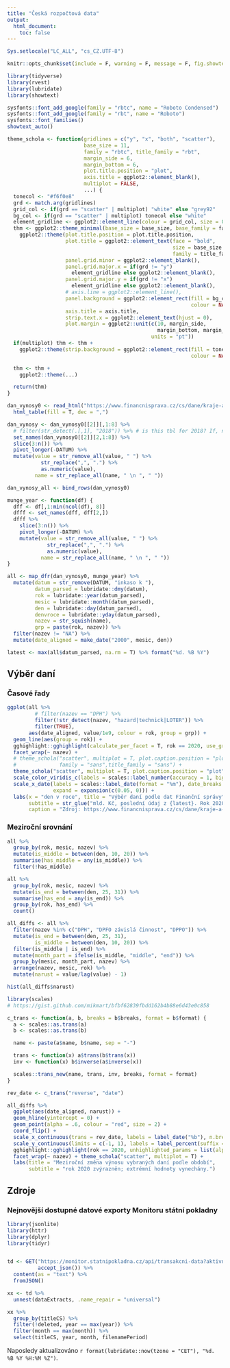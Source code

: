 ```yaml
---
title: "Česká rozpočtová data"
output:
  html_document:
    toc: false
---
```


```r
Sys.setlocale("LC_ALL", "cs_CZ.UTF-8")

knitr::opts_chunk$set(include = F, warning = F, message = F, fig.showtext=TRUE)

library(tidyverse)
library(rvest)
library(lubridate)
library(showtext)

```

```r
sysfonts::font_add_google(family = "rbtc", name = "Roboto Condensed")
sysfonts::font_add_google(family = "rbt", name = "Roboto")
sysfonts::font_families()
showtext_auto()
```


```r
theme_schola <- function(gridlines = c("y", "x", "both", "scatter"),
                         base_size = 11,
                         family = "rbtc", title_family = "rbt",
                         margin_side = 6,
                         margin_bottom = 6,
                         plot.title.position = "plot",
                         axis.title = ggplot2::element_blank(),
                         multiplot = FALSE,
                         ...) {
  tonecol <- "#f6f0e8"
  grd <- match.arg(gridlines)
  grid_col <- if(grd == "scatter" | multiplot) "white" else "grey92"
  bg_col <- if(grd == "scatter" | multiplot) tonecol else "white"
  element_gridline <- ggplot2::element_line(colour = grid_col, size = 0.3)
  thm <- ggplot2::theme_minimal(base_size = base_size, base_family = family) +
    ggplot2::theme(plot.title.position = plot.title.position,
                   plot.title = ggplot2::element_text(face = "bold",
                                                      size = base_size * 1.2,
                                                      family = title_family),
                   panel.grid.minor = ggplot2::element_blank(),
                   panel.grid.major.x = if(grd != "y")
                     element_gridline else ggplot2::element_blank(),
                   panel.grid.major.y = if(grd != "x")
                     element_gridline else ggplot2::element_blank(),
                   # axis.line = ggplot2::element_line(),
                   panel.background = ggplot2::element_rect(fill = bg_col,
                                                            colour = NA),
                   axis.title = axis.title,
                   strip.text.x = ggplot2::element_text(hjust = 0),
                   plot.margin = ggplot2::unit(c(10, margin_side,
                                                 margin_bottom, margin_side),
                                               units = "pt"))
  if(multiplot) thm <- thm +
    ggplot2::theme(strip.background = ggplot2::element_rect(fill = tonecol,
                                                            colour = NA))

  thm <- thm +
    ggplot2::theme(...)

  return(thm)
}
```


```r
dan_vynosy0 <- read_html("https://www.financnisprava.cz/cs/dane/kraje-a-obce/danove-prijmy-kraju-a-obci/prubeh-celostatniho-inkasa-sdilenych-dani-3735") %>% 
  html_table(fill = T, dec = ",")

dan_vynosy <- dan_vynosy0[[2]][,1:8] %>%
  # filter(str_detect(.[,1], "2018")) %>% # is this tbl for 2018? If, not, change index above
  set_names(dan_vynosy0[[2]][2,1:8]) %>% 
  slice(3:n()) %>% 
  pivot_longer(-DATUM) %>%
  mutate(value = str_remove_all(value, " ") %>% 
           str_replace(",", ".") %>% 
           as.numeric(value),
         name = str_replace_all(name, " \n ", " "))

dan_vynosy_all <- bind_rows(dan_vynosy0)

munge_year <- function(df) {
  dff <- df[,1:min(ncol(df), 8)]
  dfff <- set_names(dff, dff[2,])
  dfff %>% 
    slice(3:n()) %>% 
    pivot_longer(-DATUM) %>%
    mutate(value = str_remove_all(value, " ") %>% 
             str_replace(",", ".") %>% 
             as.numeric(value),
           name = str_replace_all(name, " \n ", " "))
}

all <- map_dfr(dan_vynosy0, munge_year) %>% 
  mutate(datum = str_remove(DATUM, "inkaso k "),
         datum_parsed = lubridate::dmy(datum),
         rok = lubridate::year(datum_parsed),
         mesic = lubridate::month(datum_parsed),
         den = lubridate::day(datum_parsed),
         denvroce = lubridate::yday(datum_parsed),
         nazev = str_squish(name),
         grp = paste(rok, nazev)) %>% 
  filter(nazev != "NA") %>% 
  mutate(date_aligned = make_date("2000", mesic, den))

latest <- max(all$datum_parsed, na.rm = T) %>% format("%d. %B %Y")
```

## Výběr daní {.tabset}

### Časové řady

```r
ggplot(all %>% 
         # filter(nazev == "DPH") %>%
         filter(!str_detect(nazev, "hazard|technick|LOTER")) %>%
         filter(TRUE), 
       aes(date_aligned, value/1e9, colour = rok, group = grp)) +
  geom_line(aes(group = rok)) +
  gghighlight::gghighlight(calculate_per_facet = T, rok == 2020, use_group_by = T) +
  facet_wrap(~ nazev) + 
  # theme_schola("scatter", multiplot = T, plot.caption.position = "plot",
  #              family = "sans",title_family = "sans") + 
  theme_schola("scatter", multiplot = T, plot.caption.position = "plot") + 
  scale_color_viridis_c(labels = scales::label_number(accuracy = 1, big.mark = "")) +
  scale_x_date(labels = scales::label_date(format = "%m"), date_breaks = "months", 
               expand = expansion(c(0.05, 0))) +
  labs(x = "den v roce", title = "Výběr daní podle dat Finanční správy",
       subtitle = str_glue("mld. Kč, poslední údaj z {latest}. Rok 2020 zvýrazněn"),
       caption = "Zdroj: https://www.financnisprava.cz/cs/dane/kraje-a-obce/danove-prijmy-kraju-a-obci/prubeh-celostatniho-inkasa-sdilenych-dani-3735")
```

### Meziroční srovnání

```r
all %>% 
  group_by(rok, mesic, nazev) %>% 
  mutate(is_middle = between(den, 10, 20)) %>% 
  summarise(has_middle = any(is_middle)) %>% 
  filter(!has_middle)
```

```r
all %>% 
  group_by(rok, mesic, nazev) %>% 
  mutate(is_end = between(den, 25, 31)) %>% 
  summarise(has_end = any(is_end)) %>% 
  group_by(rok, has_end) %>% 
  count()
```



```r
all_diffs <- all %>% 
  filter(nazev %in% c("DPH", "DPFO závislá činnost", "DPPO")) %>% 
  mutate(is_end = between(den, 25, 31),
         is_middle = between(den, 10, 20)) %>% 
  filter(is_middle | is_end) %>% 
  mutate(month_part = ifelse(is_middle, "middle", "end")) %>% 
  group_by(mesic, month_part, nazev) %>%
  arrange(nazev, mesic, rok) %>% 
  mutate(narust = value/lag(value) - 1)

hist(all_diffs$narust)
```

```r
library(scales)
# https://gist.github.com/mikmart/bfbf62839fbdd162b4b88e6d43e0c858

c_trans <- function(a, b, breaks = b$breaks, format = b$format) {
  a <- scales::as.trans(a)
  b <- scales::as.trans(b)

  name <- paste(a$name, b$name, sep = "-")

  trans <- function(x) a$trans(b$trans(x))
  inv <- function(x) b$inverse(a$inverse(x))

  scales::trans_new(name, trans, inv, breaks, format = format)
}

rev_date <- c_trans("reverse", "date")

all_diffs %>% 
  ggplot(aes(date_aligned, narust)) +
  geom_hline(yintercept = 0) +
  geom_point(alpha = .6, colour = "red", size = 2) +
  coord_flip() +
  scale_x_continuous(trans = rev_date, labels = label_date("%b"), n.breaks = 12) +
  scale_y_continuous(limits = c(-1, 1), labels = label_percent(suffix = " %")) +
  gghighlight::gghighlight(rok == 2020, unhighlighted_params = list(alpha = .3)) +
  facet_wrap(~ nazev) + theme_schola("scatter", multiplot = T) +
  labs(title = "Meziroční změna výnosu vybraných daní podle období",
       subtitle = "rok 2020 zvýrazněn; extrémní hodnoty vynechány.")
```



## Zdroje

### Nejnovější dostupné datové exporty Monitoru státní pokladny

```r
library(jsonlite)
library(httr)
library(dplyr)
library(tidyr)


td <- GET("https://monitor.statnipokladna.cz/api/transakcni-data?aktivni=true",
          accept_json()) %>%
  content(as = "text") %>%
  fromJSON()

xx <- td %>%
  unnest(dataExtracts, .name_repair = "universal")

xx %>%
  group_by(titleCS) %>%
  filter(!deleted, year == max(year)) %>%
  filter(month == max(month)) %>%
  select(titleCS, year, month, filenamePeriod)
```


Naposledy aktualizováno `r format(lubridate::now(tzone = "CET"), "%d. %B %Y %H:%M %Z")`.
